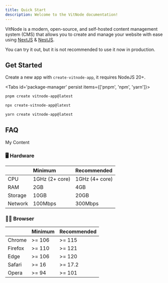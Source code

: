 ```yaml
---
title: Quick Start
description: Welcome to the VitNode documentation!
---
```


VitNode is a modern, open-source, and self-hosted content management system (CMS) that allows you to create and manage your website with ease using [NextJS](https://nextjs.org/) & [NestJS](https://nestjs.com/).


<Callout title="🛠️ VitNode is still in development!" type="warn">
  You can try it out, but it is not recommended to use it now in production.
</Callout>


## Get Started

Create a new app with `create-vitnode-app`, it requires NodeJS 20+.

<Tabs id='package-manager' persist items={['pnpm', 'npm', 'yarn']}>

```bash tab="pnpm"
pnpm create vitnode-app@latest
```

```bash tab="npm"
npx create-vitnode-app@latest
```

```bash tab="yarn"
yarn create vitnode-app@latest
```

</Tabs>

## FAQ


<Accordions>
  <Accordion title="Why VitNode?">My Content</Accordion>
</Accordions>

### 🖥️ Hardware

|         | Minimum        | Recommended    |
| :------ | :------------- | :------------- |
| CPU     | 1GHz (2+ core) | 1GHz (4+ core) |
| RAM     | 2GB            | 4GB            |
| Storage | 10GB           | 20GB           |
| Network | 100Mbps        | 300Mbps        |

### 🧑‍💻 Browser

|         | Minimum | Recommended |
| :------ | :------ | :---------- |
| Chrome  | >= 106  | >= 115      |
| Firefox | >= 110  | >= 121      |
| Edge    | >= 106  | >= 120      |
| Safari  | >= 16   | >= 17.2     |
| Opera   | >= 94   | >= 101      |
